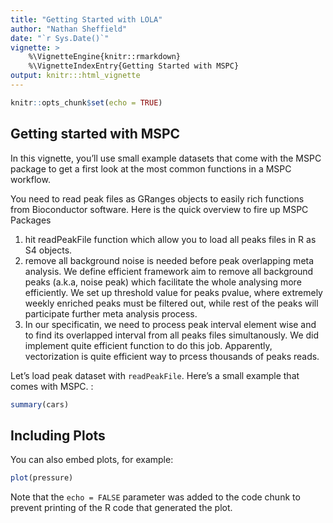 ```yaml
---
title: "Getting Started with LOLA"
author: "Nathan Sheffield"
date: "`r Sys.Date()`"
vignette: >
    %\VignetteEngine{knitr::rmarkdown}
    %\VignetteIndexEntry{Getting Started with MSPC}
output: knitr:::html_vignette
---
```


```r
knitr::opts_chunk$set(echo = TRUE)
```

## Getting started with MSPC
  
In this vignette, you'll use small example datasets that come with the MSPC package to get a first look at the most common functions in a MSPC workflow.

You need to read peak files as GRanges objects to easily rich functions from Bioconductor software. Here is the quick overview to fire up MSPC Packages

1. hit readPeakFile function which allow you to load all peaks files in R as S4 objects. 
2. remove all background noise is needed before peak overlapping meta analysis. We define efficient framework aim to remove all background peaks (a.k.a, noise peak) which facilitate the whole analysing more efficiently. We set up threshold value for peaks pvalue, where extremely weekly enriched peaks must be filtered out, while rest of the peaks will participate further meta analysis process. 
3. In our specificatin, we need to process peak interval element wise and to find its overlapped interval from all peaks files simultanously. We did implement quite efficient function to do this job. Apparently, vectorization is quite efficient way to prcess thousands of peaks reads. 

Let's load peak dataset with `readPeakFile`. Here's a small example that comes with MSPC. :


```r
summary(cars)
```

## Including Plots

You can also embed plots, for example:

```r
plot(pressure)
```

Note that the `echo = FALSE` parameter was added to the code chunk to prevent printing of the R code that generated the plot.
